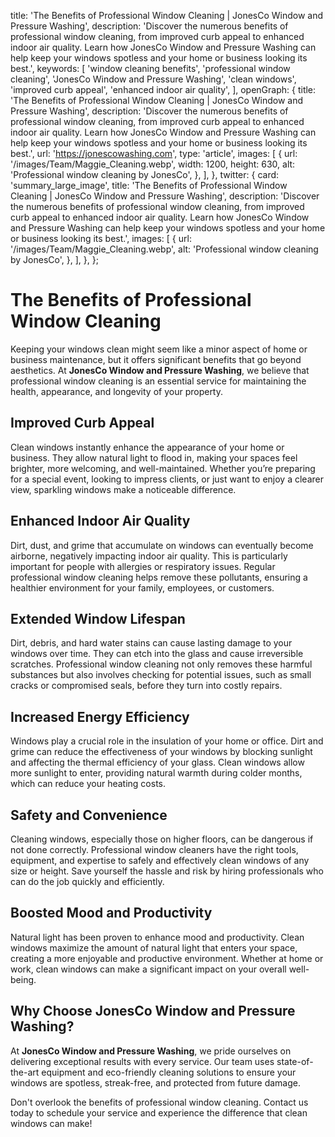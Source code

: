 
  title: 'The Benefits of Professional Window Cleaning | JonesCo Window and Pressure Washing',
  description: 'Discover the numerous benefits of professional window cleaning, from improved curb appeal to enhanced indoor air quality. Learn how JonesCo Window and Pressure Washing can help keep your windows spotless and your home or business looking its best.',
  keywords: [
    'window cleaning benefits',
    'professional window cleaning',
    'JonesCo Window and Pressure Washing',
    'clean windows',
    'improved curb appeal',
    'enhanced indoor air quality',
  ],
  openGraph: {
    title: 'The Benefits of Professional Window Cleaning | JonesCo Window and Pressure Washing',
    description: 'Discover the numerous benefits of professional window cleaning, from improved curb appeal to enhanced indoor air quality. Learn how JonesCo Window and Pressure Washing can help keep your windows spotless and your home or business looking its best.',
    url: 'https://jonescowashing.com',
    type: 'article',
    images: [
      {
        url: '/images/Team/Maggie_Cleaning.webp',
        width: 1200,
        height: 630,
        alt: 'Professional window cleaning by JonesCo',
      },
    ],
  },
  twitter: {
    card: 'summary_large_image',
    title: 'The Benefits of Professional Window Cleaning | JonesCo Window and Pressure Washing',
    description: 'Discover the numerous benefits of professional window cleaning, from improved curb appeal to enhanced indoor air quality. Learn how JonesCo Window and Pressure Washing can help keep your windows spotless and your home or business looking its best.',
    images: [
      {
        url: '/images/Team/Maggie_Cleaning.webp',
        alt: 'Professional window cleaning by JonesCo',
      },
    ],
  },
};

# The Benefits of Professional Window Cleaning

Keeping your windows clean might seem like a minor aspect of home or business maintenance, but it offers significant benefits that go beyond aesthetics. At **JonesCo Window and Pressure Washing**, we believe that professional window cleaning is an essential service for maintaining the health, appearance, and longevity of your property.

## Improved Curb Appeal

Clean windows instantly enhance the appearance of your home or business. They allow natural light to flood in, making your spaces feel brighter, more welcoming, and well-maintained. Whether you’re preparing for a special event, looking to impress clients, or just want to enjoy a clearer view, sparkling windows make a noticeable difference.

## Enhanced Indoor Air Quality

Dirt, dust, and grime that accumulate on windows can eventually become airborne, negatively impacting indoor air quality. This is particularly important for people with allergies or respiratory issues. Regular professional window cleaning helps remove these pollutants, ensuring a healthier environment for your family, employees, or customers.

## Extended Window Lifespan

Dirt, debris, and hard water stains can cause lasting damage to your windows over time. They can etch into the glass and cause irreversible scratches. Professional window cleaning not only removes these harmful substances but also involves checking for potential issues, such as small cracks or compromised seals, before they turn into costly repairs.

## Increased Energy Efficiency

Windows play a crucial role in the insulation of your home or office. Dirt and grime can reduce the effectiveness of your windows by blocking sunlight and affecting the thermal efficiency of your glass. Clean windows allow more sunlight to enter, providing natural warmth during colder months, which can reduce your heating costs.

## Safety and Convenience

Cleaning windows, especially those on higher floors, can be dangerous if not done correctly. Professional window cleaners have the right tools, equipment, and expertise to safely and effectively clean windows of any size or height. Save yourself the hassle and risk by hiring professionals who can do the job quickly and efficiently.

## Boosted Mood and Productivity

Natural light has been proven to enhance mood and productivity. Clean windows maximize the amount of natural light that enters your space, creating a more enjoyable and productive environment. Whether at home or work, clean windows can make a significant impact on your overall well-being.

## Why Choose JonesCo Window and Pressure Washing?

At **JonesCo Window and Pressure Washing**, we pride ourselves on delivering exceptional results with every service. Our team uses state-of-the-art equipment and eco-friendly cleaning solutions to ensure your windows are spotless, streak-free, and protected from future damage.

Don't overlook the benefits of professional window cleaning. Contact us today to schedule your service and experience the difference that clean windows can make!



